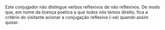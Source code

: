 Este conjugador não distingue verbos reflexivos de não reflexivos.
De modo que, em nome da licença poética a que todos nós temos direito, 
fica a critério do visitante acionar a conjugação reflexiva (-se) quando assim quiser.
